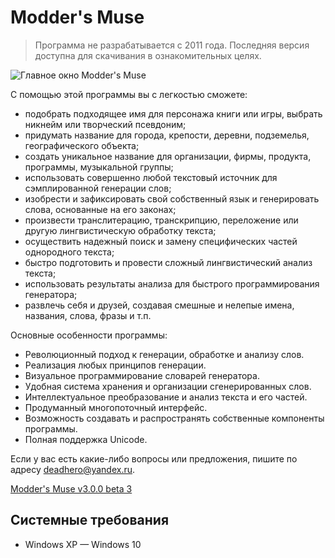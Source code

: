 ﻿---
description:
  Профессиональный генератор слов с функциями преобразования и анализа текста. Ориентирован на разработчиков игр,
  моддеров, создателей фэнфика, писателей, переводчиков, лингвистов.
metaTitle: Modder's Muse, генератор слов
---

# Modder's Muse

> Программа не разрабатывается с 2011 года. Последняя версия доступна для скачивания в ознакомительных целях.

![Главное окно Modder's Muse](./images/moddersmuse-3-0-0.ru.png)

С помощью этой программы вы с легкостью сможете:

- подобрать подходящее имя для персонажа книги или игры, выбрать никнейм или творческий псевдоним;
- придумать название для города, крепости, деревни, подземелья, географического объекта;
- создать уникальное название для организации, фирмы, продукта, программы, музыкальной группы;
- использовать совершенно любой текстовый источник для сэмплированной генерации слов;
- изобрести и зафиксировать свой собственный язык и генерировать слова, основанные на его законах;
- произвести транслитерацию, транскрипцию, переложение или другую лингвистическую обработку текста;
- осуществить надежный поиск и замену специфических частей однородного текста;
- быстро подготовить и провести сложный лингвистический анализ текста;
- использовать результаты анализа для быстрого программирования генератора;
- развлечь себя и друзей, создавая смешные и нелепые имена, названия, слова, фразы и т.п.

Основные особенности программы:

- Революционный подход к генерации, обработке и анализу слов.
- Реализация любых принципов генерации.
- Визуальное программирование словарей генератора.
- Удобная система хранения и организации сгенерированных слов.
- Интеллектуальное преобразование и анализ текста и его частей.
- Продуманный многопоточный интерфейс.
- Возможность создавать и распространять собственные компоненты программы.
- Полная поддержка Unicode.

Если у вас есть какие-либо вопросы или предложения, пишите по адресу deadhero@yandex.ru.

[Modder's Muse v3.0.0 beta 3](/files/moddersmuse_3.0.0_beta_3.exe)

## Системные требования

- Windows XP — Windows 10

